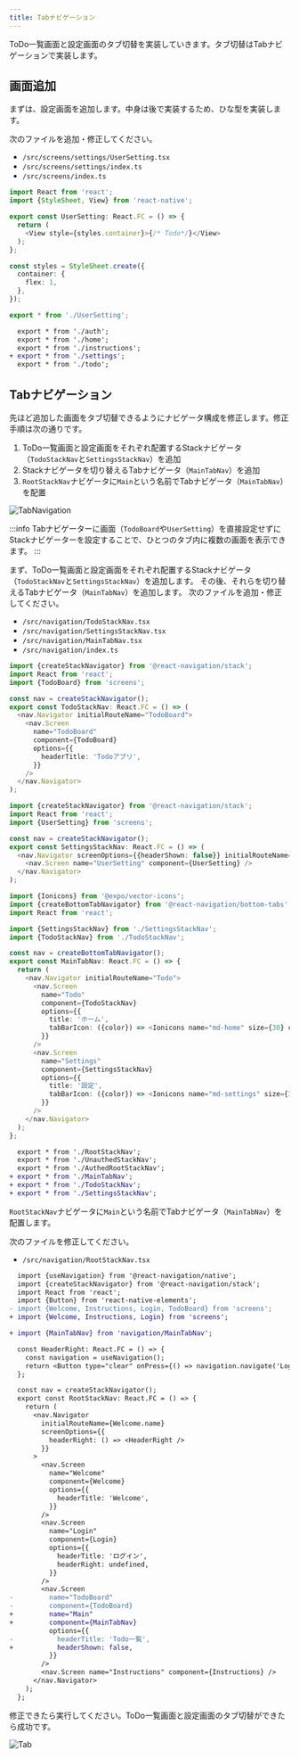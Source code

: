 ```yaml
---
title: Tabナビゲーション
---
```


ToDo一覧画面と設定画面のタブ切替を実装していきます。タブ切替はTabナビゲーションで実装します。

## 画面追加

まずは、設定画面を追加します。中身は後で実装するため、ひな型を実装します。

次のファイルを追加・修正してください。

- `/src/screens/settings/UserSetting.tsx`
- `/src/screens/settings/index.ts`
- `/src/screens/index.ts`

```typescript jsx title="/src/screens/settings/UserSetting.tsx"
import React from 'react';
import {StyleSheet, View} from 'react-native';

export const UserSetting: React.FC = () => {
  return (
    <View style={styles.container}>{/* Todo*/}</View>
  );
};

const styles = StyleSheet.create({
  container: {
    flex: 1,
  },
});
```

```typescript jsx title="/src/screens/settings/index.ts"
export * from './UserSetting';
```

```diff title="/src/screens/index.ts"
  export * from './auth';
  export * from './home';
  export * from './instructions';
+ export * from './settings';
  export * from './todo';
```

## Tabナビゲーション

先ほど追加した画面をタブ切替できるようにナビゲータ構成を修正します。修正手順は次の通りです。

1. ToDo一覧画面と設定画面をそれぞれ配置するStackナビゲータ（`TodoStackNav`と`SettingsStackNav`）を追加
1. Stackナビゲータを切り替えるTabナビゲータ（`MainTabNav`）を追加
1. `RootStackNav`ナビゲータに`Main`という名前でTabナビゲータ（`MainTabNav`）を配置

![TabNavigation](app-hands-on/tab_navigation.png)

:::info
Tabナビゲーターに画面（`TodoBoard`や`UserSetting`）を直接設定せずにStackナビゲーターを設定することで、ひとつのタブ内に複数の画面を表示できます。
:::

まず、ToDo一覧画面と設定画面をそれぞれ配置するStackナビゲータ（`TodoStackNav`と`SettingsStackNav`）を追加します。
その後、それらを切り替えるTabナビゲータ（`MainTabNav`）を追加します。
次のファイルを追加・修正してください。

- `/src/navigation/TodoStackNav.tsx`
- `/src/navigation/SettingsStackNav.tsx`
- `/src/navigation/MainTabNav.tsx`
- `/src/navigation/index.ts`

```typescript jsx title="/src/navigation/TodoStackNav.tsx"
import {createStackNavigator} from '@react-navigation/stack';
import React from 'react';
import {TodoBoard} from 'screens';

const nav = createStackNavigator();
export const TodoStackNav: React.FC = () => (
  <nav.Navigator initialRouteName="TodoBoard">
    <nav.Screen
      name="TodoBoard"
      component={TodoBoard}
      options={{
        headerTitle: 'Todoアプリ',
      }}
    />
  </nav.Navigator>
);
```

```typescript jsx title="/src/navigation/SettingsStackNav.tsx"
import {createStackNavigator} from '@react-navigation/stack';
import React from 'react';
import {UserSetting} from 'screens';

const nav = createStackNavigator();
export const SettingsStackNav: React.FC = () => (
  <nav.Navigator screenOptions={{headerShown: false}} initialRouteName="UserSetting">
    <nav.Screen name="UserSetting" component={UserSetting} />
  </nav.Navigator>
);
```

```typescript jsx title="/src/navigation/MainTabNav.tsx"
import {Ionicons} from '@expo/vector-icons';
import {createBottomTabNavigator} from '@react-navigation/bottom-tabs';
import React from 'react';

import {SettingsStackNav} from './SettingsStackNav';
import {TodoStackNav} from './TodoStackNav';

const nav = createBottomTabNavigator();
export const MainTabNav: React.FC = () => {
  return (
    <nav.Navigator initialRouteName="Todo">
      <nav.Screen
        name="Todo"
        component={TodoStackNav}
        options={{
          title: 'ホーム',
          tabBarIcon: ({color}) => <Ionicons name="md-home" size={30} color={color} />,
        }}
      />
      <nav.Screen
        name="Settings"
        component={SettingsStackNav}
        options={{
          title: '設定',
          tabBarIcon: ({color}) => <Ionicons name="md-settings" size={30} color={color} />,
        }}
      />
    </nav.Navigator>
  );
};
```

``` diff jsx title="/src/navigation/index.ts"
  export * from './RootStackNav';
  export * from './UnauthedStackNav';
  export * from './AuthedRootStackNav';
+ export * from './MainTabNav';
+ export * from './TodoStackNav';
+ export * from './SettingsStackNav';
```

`RootStackNav`ナビゲータに`Main`という名前でTabナビゲータ（`MainTabNav`）を配置します。

次のファイルを修正してください。

- `/src/navigation/RootStackNav.tsx`

``` diff jsx title="/src/navigation/RootStackNav.tsx"
  import {useNavigation} from '@react-navigation/native';
  import {createStackNavigator} from '@react-navigation/stack';
  import React from 'react';
  import {Button} from 'react-native-elements';
- import {Welcome, Instructions, Login, TodoBoard} from 'screens';
+ import {Welcome, Instructions, Login} from 'screens';

+ import {MainTabNav} from 'navigation/MainTabNav';

  const HeaderRight: React.FC = () => {
    const navigation = useNavigation();
    return <Button type="clear" onPress={() => navigation.navigate('Login')} title="ログイン" />;
  };

  const nav = createStackNavigator();
  export const RootStackNav: React.FC = () => {
    return (
      <nav.Navigator
        initialRouteName={Welcome.name}
        screenOptions={{
          headerRight: () => <HeaderRight />
        }}
      >
        <nav.Screen
          name="Welcome"
          component={Welcome}
          options={{
            headerTitle: 'Welcome',
          }}
        />
        <nav.Screen
          name="Login"
          component={Login}
          options={{
            headerTitle: 'ログイン',
            headerRight: undefined,
          }}
        />
        <nav.Screen
-         name="TodoBoard"
-         component={TodoBoard}
+         name="Main"
+         component={MainTabNav}
          options={{
-           headerTitle: 'Todo一覧',
+           headerShown: false,
          }}
        />
        <nav.Screen name="Instructions" component={Instructions} />
      </nav.Navigator>
    );
  };
```

修正できたら実行してください。ToDo一覧画面と設定画面のタブ切替ができたら成功です。

![Tab](app-hands-on/tab.png)
